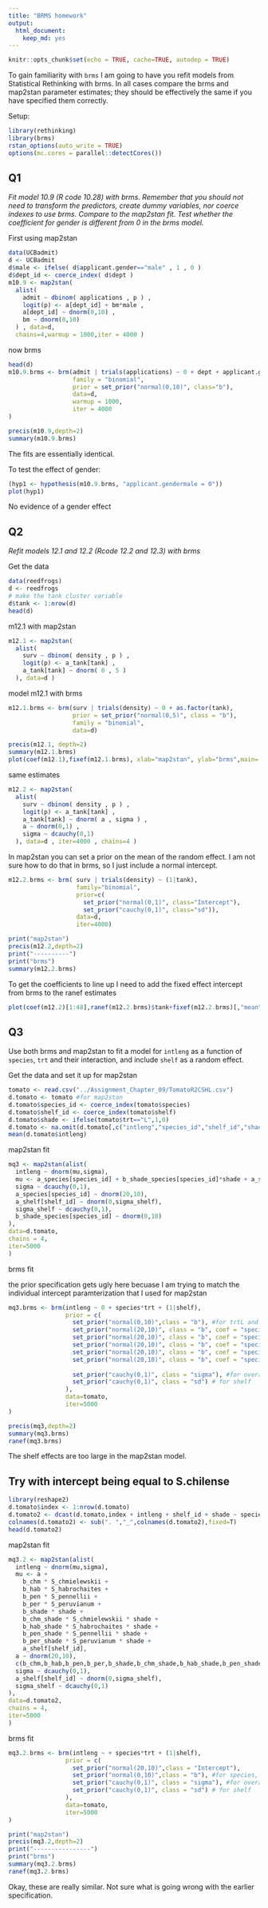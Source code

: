 ```yaml
---
title: "BRMS homework"
output: 
  html_document: 
    keep_md: yes
---
```


```r
knitr::opts_chunk$set(echo = TRUE, cache=TRUE, autodep = TRUE)
```

To gain familiarity with `brms` I am going to have you refit models from Statistical Rethinking with brms.  In all cases compare the brms and map2stan parameter estimates; they should be effectively the same if you have specified them correctly.

Setup:
```r
library(rethinking)
library(brms)
rstan_options(auto_write = TRUE)
options(mc.cores = parallel::detectCores())
```


## Q1

_Fit model 10.9 (R code 10.28) with brms.  Remember that you should not need to transform the predictors, create dummy variables, nor coerce indexes to use brms.  Compare to the map2stan fit.  Test whether the coefficient for gender is different from 0 in the brms model._

First using map2stan

```r
data(UCBadmit)
d <- UCBadmit
d$male <- ifelse( d$applicant.gender=="male" , 1 , 0 )
d$dept_id <- coerce_index( d$dept )
m10.9 <- map2stan(
  alist(
    admit ~ dbinom( applications , p ) ,
    logit(p) <- a[dept_id] + bm*male ,
    a[dept_id] ~ dnorm(0,10) ,
    bm ~ dnorm(0,10)
  ) , data=d, 
  chains=4,warmup = 1000,iter = 4000 )
```


now brms
```r
head(d)
m10.9.brms <- brm(admit | trials(applications) ~ 0 + dept + applicant.gender,
                  family = "binomial",
                  prior = set_prior("normal(0,10)", class="b"),
                  data=d,
                  warmup = 1000,
                  iter = 4000
)
```

```r
precis(m10.9,depth=2)
summary(m10.9.brms)
```

The fits are essentially identical.

To test the effect of gender:

```r
(hyp1 <- hypothesis(m10.9.brms, "applicant.gendermale = 0"))
plot(hyp1)
```

No evidence of a gender effect

## Q2

_Refit models 12.1 and 12.2 (Rcode 12.2 and 12.3) with brms_

Get the data

```r
data(reedfrogs)
d <- reedfrogs
# make the tank cluster variable
d$tank <- 1:nrow(d)
head(d)
```


m12.1 with map2stan
```r
m12.1 <- map2stan(
  alist(
    surv ~ dbinom( density , p ) ,
    logit(p) <- a_tank[tank] ,
    a_tank[tank] ~ dnorm( 0 , 5 )
  ), data=d )
```

model m12.1 with brms

```r
m12.1.brms <- brm(surv | trials(density) ~ 0 + as.factor(tank),
                  prior = set_prior("normal(0,5)", class = "b"),
                  family = "binomial",
                  data=d)
```

```r
precis(m12.1, depth=2)
summary(m12.1.brms)
plot(coef(m12.1),fixef(m12.1.brms), xlab="map2stan", ylab="brms",main= "compare coefficients")
```

same estimates

```r
m12.2 <- map2stan(
  alist(
    surv ~ dbinom( density , p ) ,
    logit(p) <- a_tank[tank] ,
    a_tank[tank] ~ dnorm( a , sigma ) ,
    a ~ dnorm(0,1) ,
    sigma ~ dcauchy(0,1)
  ), data=d , iter=4000 , chains=4 )
```


In map2stan you can set a prior on the mean of the random effect.  I am not sure how to do that in brms, so I just include a normal intercept.
```r
m12.2.brms <- brm( surv | trials(density) ~ (1|tank),
                   family="binomial",
                   prior=c(
                     set_prior("normal(0,1)", class="Intercept"),
                     set_prior("cauchy(0,1)", class="sd")),
                   data=d,
                   iter=4000)
```

```r
print("map2stan")
precis(m12.2,depth=2)
print("----------")
print("brms")
summary(m12.2.brms)
```

To get the coefficients to line up I need to add the fixed effect intercept from brms to the ranef estimates
```r
plot(coef(m12.2)[1:48],ranef(m12.2.brms)$tank+fixef(m12.2.brms)[,"mean"],xlab="map2stan",ylab="brms")
```


## Q3

Use both brms and map2stan to fit a model for `intleng` as a function of `species`, `trt` and their interaction, and include `shelf` as a random effect.

Get the data and set it up for map2stan
```r
tomato <- read.csv("../Assignment_Chapter_09/TomatoR2CSHL.csv")
d.tomato <- tomato #for map2stan
d.tomato$species_id <- coerce_index(tomato$species)
d.tomato$shelf_id <- coerce_index(tomato$shelf)
d.tomato$shade <- ifelse(tomato$trt=="L",1,0)
d.tomato <- na.omit(d.tomato[,c("intleng","species_id","shelf_id","shade","species")])
mean(d.tomato$intleng)
```

map2stan fit
```r
mq3 <- map2stan(alist(
  intleng ~ dnorm(mu,sigma),
  mu <- a_species[species_id] + b_shade_species[species_id]*shade + a_shelf[shelf_id],
  sigma ~ dcauchy(0,1),
  a_species[species_id] ~ dnorm(20,10),
  a_shelf[shelf_id] ~ dnorm(0,sigma_shelf),
  sigma_shelf ~ dcauchy(0,1),
  b_shade_species[species_id] ~ dnorm(0,10)
),
data=d.tomato,
chains = 4,
iter=5000
)
```

brms fit

the prior specification gets ugly here becuase I am trying to match the individual intercept paramterization that I used for map2stan
```r
mq3.brms <- brm(intleng ~ 0 + species*trt + (1|shelf),
                prior = c(
                  set_prior("normal(0,10)",class = "b"), #for trtL and interactions
                  set_prior("normal(20,10)", class = "b", coef = "speciesS.chilense"),
                  set_prior("normal(20,10)", class = "b", coef = "speciesS.chmielewskii"),
                  set_prior("normal(20,10)", class = "b", coef = "speciesS.habrochaites"),
                  set_prior("normal(20,10)", class = "b", coef = "speciesS.pennellii"),
                  set_prior("normal(20,10)", class = "b", coef = "speciesS.peruvianum"),
                  
                  set_prior("cauchy(0,1)", class = "sigma"), #for overall sigma
                  set_prior("cauchy(0,1)", class = "sd") # for shelf
                ),
                data=tomato,
                iter=5000
)
```

```r
precis(mq3,depth=2)
summary(mq3.brms)
ranef(mq3.brms)
```

The shelf effects are too large in the map2stan model.

## Try with intercept being equal to S.chilense

```r
library(reshape2)
d.tomato$index <- 1:nrow(d.tomato)
d.tomato2 <- dcast(d.tomato,index + intleng + shelf_id + shade ~ species, value.var="species",fun.aggregate = length )
colnames(d.tomato2) <- sub(". ","_",colnames(d.tomato2),fixed=T)
head(d.tomato2)
```
map2stan fit
```r
mq3.2 <- map2stan(alist(
  intleng ~ dnorm(mu,sigma),
  mu <- a + 
    b_chm * S_chmielewskii +
    b_hab * S_habrochaites +
    b_pen * S_pennellii +
    b_per * S_peruvianum +
    b_shade * shade + 
    b_chm_shade * S_chmielewskii * shade +
    b_hab_shade * S_habrochaites * shade +
    b_pen_shade * S_pennellii * shade +
    b_per_shade * S_peruvianum * shade +    
    a_shelf[shelf_id],
  a ~ dnorm(20,10),
  c(b_chm,b_hab,b_pen,b_per,b_shade,b_chm_shade,b_hab_shade,b_pen_shade,b_per_shade) ~ dnorm(0,10),
  sigma ~ dcauchy(0,1),
  a_shelf[shelf_id] ~ dnorm(0,sigma_shelf),
  sigma_shelf ~ dcauchy(0,1)
),
data=d.tomato2,
chains = 4,
iter=5000
)
```

brms fit

```r
mq3.2.brms <- brm(intleng ~ + species*trt + (1|shelf),
                prior = c(
                  set_prior("normal(20,10)",class = "Intercept"),
                  set_prior("normal(0,10)",class = "b"), #for species, shade, and interactions
                  set_prior("cauchy(0,1)", class = "sigma"), #for overall sigma
                  set_prior("cauchy(0,1)", class = "sd") # for shelf
                ),
                data=tomato,
                iter=5000
)
```

```r
print("map2stan")
precis(mq3.2,depth=2)
print("----------------")
print("brms")
summary(mq3.2.brms)
ranef(mq3.2.brms)
```

Okay, these are really similar.  Not sure what is going wrong with the earlier specification.